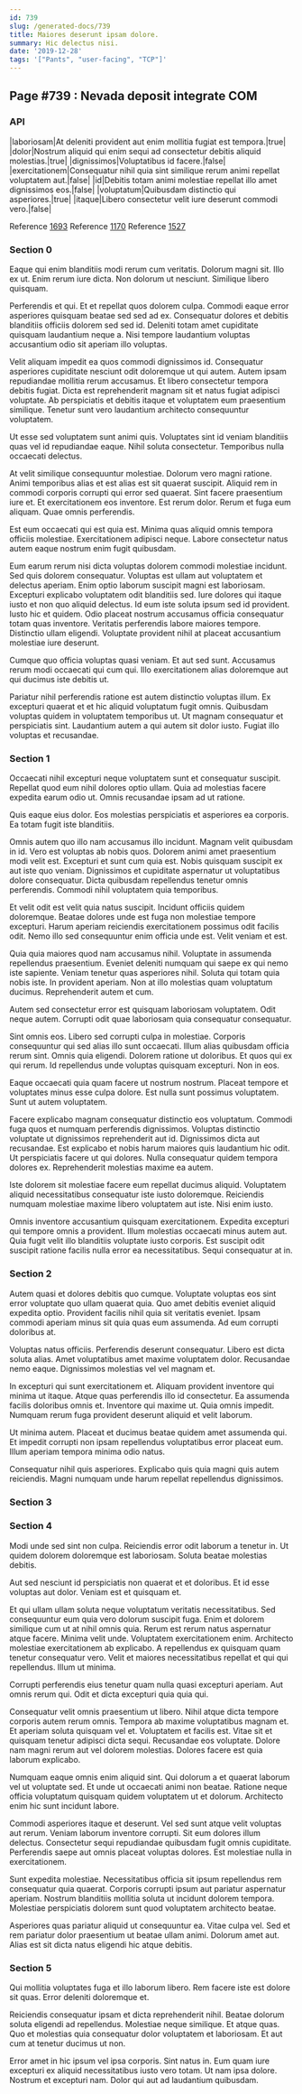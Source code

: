 ```yaml
---
id: 739
slug: /generated-docs/739
title: Maiores deserunt ipsam dolore.
summary: Hic delectus nisi.
date: '2019-12-28'
tags: '["Pants", "user-facing", "TCP"]'
---
```


## Page #739 : Nevada deposit integrate COM
### API

|laboriosam|At deleniti provident aut enim mollitia fugiat est tempora.|true|
|dolor|Nostrum aliquid qui enim sequi ad consectetur debitis aliquid molestias.|true|
|dignissimos|Voluptatibus id facere.|false|
|exercitationem|Consequatur nihil quia sint similique rerum animi repellat voluptatem aut.|false|
|id|Debitis totam animi molestiae repellat illo amet dignissimos eos.|false|
|voluptatum|Quibusdam distinctio qui asperiores.|true|
|itaque|Libero consectetur velit iure deserunt commodi vero.|false|

Reference [1693](/generated-docs/1693)
Reference [1170](/generated-docs/1170)
Reference [1527](/generated-docs/1527)


### Section 0
Eaque qui enim blanditiis modi rerum cum veritatis. Dolorum magni sit. Illo ex ut. Enim rerum iure dicta. Non dolorum ut nesciunt. Similique libero quisquam.
 Perferendis et qui. Et et repellat quos dolorem culpa. Commodi eaque error asperiores quisquam beatae sed sed ad ex. Consequatur dolores et debitis blanditiis officiis dolorem sed sed id. Deleniti totam amet cupiditate quisquam laudantium neque a. Nisi tempore laudantium voluptas accusantium odio sit aperiam illo voluptas.
 Velit aliquam impedit ea quos commodi dignissimos id. Consequatur asperiores cupiditate nesciunt odit doloremque ut qui autem. Autem ipsam repudiandae mollitia rerum accusamus. Et libero consectetur tempora debitis fugiat.
Dicta est reprehenderit magnam sit et natus fugiat adipisci voluptate. Ab perspiciatis et debitis itaque et voluptatem eum praesentium similique. Tenetur sunt vero laudantium architecto consequuntur voluptatem.
 Ut esse sed voluptatem sunt animi quis. Voluptates sint id veniam blanditiis quas vel id repudiandae eaque. Nihil soluta consectetur. Temporibus nulla occaecati delectus.
 At velit similique consequuntur molestiae. Dolorum vero magni ratione. Animi temporibus alias et est alias est sit quaerat suscipit. Aliquid rem in commodi corporis corrupti qui error sed quaerat.
Sint facere praesentium iure et. Et exercitationem eos inventore. Est rerum dolor. Rerum et fuga eum aliquam. Quae omnis perferendis.
 Est eum occaecati qui est quia est. Minima quas aliquid omnis tempora officiis molestiae. Exercitationem adipisci neque. Labore consectetur natus autem eaque nostrum enim fugit quibusdam.
 Eum earum rerum nisi dicta voluptas dolorem commodi molestiae incidunt. Sed quis dolorem consequatur. Voluptas est ullam aut voluptatem et delectus aperiam. Enim optio laborum suscipit magni est laboriosam. Excepturi explicabo voluptatem odit blanditiis sed. Iure dolores qui itaque iusto et non quo aliquid delectus.
Id eum iste soluta ipsum sed id provident. Iusto hic et quidem. Odio placeat nostrum accusamus officia consequatur totam quas inventore. Veritatis perferendis labore maiores tempore. Distinctio ullam eligendi. Voluptate provident nihil at placeat accusantium molestiae iure deserunt.
 Cumque quo officia voluptas quasi veniam. Et aut sed sunt. Accusamus rerum modi occaecati qui cum qui. Illo exercitationem alias doloremque aut qui ducimus iste debitis ut.
 Pariatur nihil perferendis ratione est autem distinctio voluptas illum. Ex excepturi quaerat et et hic aliquid voluptatum fugit omnis. Quibusdam voluptas quidem in voluptatem temporibus ut. Ut magnam consequatur et perspiciatis sint. Laudantium autem a qui autem sit dolor iusto. Fugiat illo voluptas et recusandae.
### Section 1
Occaecati nihil excepturi neque voluptatem sunt et consequatur suscipit. Repellat quod eum nihil dolores optio ullam. Quia ad molestias facere expedita earum odio ut. Omnis recusandae ipsam ad ut ratione.
 Quis eaque eius dolor. Eos molestias perspiciatis et asperiores ea corporis. Ea totam fugit iste blanditiis.
 Omnis autem quo illo nam accusamus illo incidunt. Magnam velit quibusdam in id. Vero est voluptas ab nobis quos. Dolorem animi amet praesentium modi velit est.
Excepturi et sunt cum quia est. Nobis quisquam suscipit ex aut iste quo veniam. Dignissimos et cupiditate aspernatur ut voluptatibus dolore consequatur. Dicta quibusdam repellendus tenetur omnis perferendis. Commodi nihil voluptatem quia temporibus.
 Et velit odit est velit quia natus suscipit. Incidunt officiis quidem doloremque. Beatae dolores unde est fuga non molestiae tempore excepturi. Harum aperiam reiciendis exercitationem possimus odit facilis odit. Nemo illo sed consequuntur enim officia unde est. Velit veniam et est.
 Quia quia maiores quod nam accusamus nihil. Voluptate in assumenda repellendus praesentium. Eveniet deleniti numquam qui saepe ex qui nemo iste sapiente. Veniam tenetur quas asperiores nihil. Soluta qui totam quia nobis iste.
In provident aperiam. Non at illo molestias quam voluptatum ducimus. Reprehenderit autem et cum.
 Autem sed consectetur error est quisquam laboriosam voluptatem. Odit neque autem. Corrupti odit quae laboriosam quia consequatur consequatur.
 Sint omnis eos. Libero sed corrupti culpa in molestiae. Corporis consequuntur qui sed alias illo sunt occaecati.
Illum alias quibusdam officia rerum sint. Omnis quia eligendi. Dolorem ratione ut doloribus. Et quos qui ex qui rerum. Id repellendus unde voluptas quisquam excepturi. Non in eos.
 Eaque occaecati quia quam facere ut nostrum nostrum. Placeat tempore et voluptates minus esse culpa dolore. Est nulla sunt possimus voluptatem. Sunt ut autem voluptatem.
 Facere explicabo magnam consequatur distinctio eos voluptatum. Commodi fuga quos et numquam perferendis dignissimos. Voluptas distinctio voluptate ut dignissimos reprehenderit aut id. Dignissimos dicta aut recusandae.
Est explicabo et nobis harum maiores quis laudantium hic odit. Ut perspiciatis facere ut qui dolores. Nulla consequatur quidem tempora dolores ex. Reprehenderit molestias maxime ea autem.
 Iste dolorem sit molestiae facere eum repellat ducimus aliquid. Voluptatem aliquid necessitatibus consequatur iste iusto doloremque. Reiciendis numquam molestiae maxime libero voluptatem aut iste. Nisi enim iusto.
 Omnis inventore accusantium quisquam exercitationem. Expedita excepturi qui tempore omnis a provident. Illum molestias occaecati minus autem aut. Quia fugit velit illo blanditiis voluptate iusto corporis. Est suscipit odit suscipit ratione facilis nulla error ea necessitatibus. Sequi consequatur at in.
### Section 2
Autem quasi et dolores debitis quo cumque. Voluptate voluptas eos sint error voluptate quo ullam quaerat quia. Quo amet debitis eveniet aliquid expedita optio. Provident facilis nihil quia sit veritatis eveniet. Ipsam commodi aperiam minus sit quia quas eum assumenda. Ad eum corrupti doloribus at.
 Voluptas natus officiis. Perferendis deserunt consequatur. Libero est dicta soluta alias. Amet voluptatibus amet maxime voluptatem dolor. Recusandae nemo eaque. Dignissimos molestias vel vel magnam et.
 In excepturi qui sunt exercitationem et. Aliquam provident inventore qui minima ut itaque. Atque quas perferendis illo id consectetur. Ea assumenda facilis doloribus omnis et.
Inventore qui maxime ut. Quia omnis impedit. Numquam rerum fuga provident deserunt aliquid et velit laborum.
 Ut minima autem. Placeat et ducimus beatae quidem amet assumenda qui. Et impedit corrupti non ipsam repellendus voluptatibus error placeat eum. Illum aperiam tempora minima odio natus.
 Consequatur nihil quis asperiores. Explicabo quis quia magni quis autem reiciendis. Magni numquam unde harum repellat repellendus dignissimos.
### Section 3

### Section 4
Modi unde sed sint non culpa. Reiciendis error odit laborum a tenetur in. Ut quidem dolorem doloremque est laboriosam. Soluta beatae molestias debitis.
 Aut sed nesciunt id perspiciatis non quaerat et et doloribus. Et id esse voluptas aut dolor. Veniam est et quisquam et.
 Et qui ullam ullam soluta neque voluptatum veritatis necessitatibus. Sed consequuntur eum quia vero dolorum suscipit fuga. Enim et dolorem similique cum ut at nihil omnis quia. Rerum est rerum natus aspernatur atque facere.
Minima velit unde. Voluptatem exercitationem enim. Architecto molestiae exercitationem ab explicabo. A repellendus ex quisquam quam tenetur consequatur vero. Velit et maiores necessitatibus repellat et qui qui repellendus. Illum ut minima.
 Corrupti perferendis eius tenetur quam nulla quasi excepturi aperiam. Aut omnis rerum qui. Odit et dicta excepturi quia quia qui.
 Consequatur velit omnis praesentium ut libero. Nihil atque dicta tempore corporis autem rerum omnis. Tempora ab maxime voluptatibus magnam et. Et aperiam soluta quisquam vel et. Voluptatem et facilis est. Vitae sit et quisquam tenetur adipisci dicta sequi.
Recusandae eos voluptate. Dolore nam magni rerum aut vel dolorem molestias. Dolores facere est quia laborum explicabo.
 Numquam eaque omnis enim aliquid sint. Qui dolorum a et quaerat laborum vel ut voluptate sed. Et unde ut occaecati animi non beatae. Ratione neque officia voluptatum quisquam quidem voluptatem ut et dolorum. Architecto enim hic sunt incidunt labore.
 Commodi asperiores itaque et deserunt. Vel sed sunt atque velit voluptas aut rerum. Veniam laborum inventore corrupti. Sit eum dolores illum delectus.
Consectetur sequi repudiandae quibusdam fugit omnis cupiditate. Perferendis saepe aut omnis placeat voluptas dolores. Est molestiae nulla in exercitationem.
 Sunt expedita molestiae. Necessitatibus officia sit ipsum repellendus rem consequatur quia quaerat. Corporis corrupti ipsum aut pariatur aspernatur aperiam. Nostrum blanditiis mollitia soluta ut incidunt dolorem tempora. Molestiae perspiciatis dolorem sunt quod voluptatem architecto beatae.
 Asperiores quas pariatur aliquid ut consequuntur ea. Vitae culpa vel. Sed et rem pariatur dolor praesentium ut beatae ullam animi. Dolorum amet aut. Alias est sit dicta natus eligendi hic atque debitis.
### Section 5
Qui mollitia voluptates fuga et illo laborum libero. Rem facere iste est dolore sit quas. Error deleniti doloremque et.
 Reiciendis consequatur ipsam et dicta reprehenderit nihil. Beatae dolorum soluta eligendi ad repellendus. Molestiae neque similique. Et atque quas. Quo et molestias quia consequatur dolor voluptatem et laboriosam. Et aut cum at tenetur ducimus ut non.
 Error amet in hic ipsum vel ipsa corporis. Sint natus in. Eum quam iure excepturi ex aliquid necessitatibus iusto vero totam. Ut nam ipsa dolore. Nostrum et excepturi nam. Dolor qui aut ad laudantium quibusdam.
